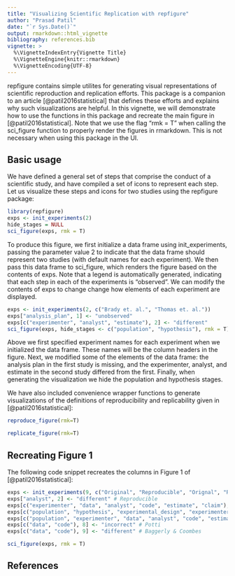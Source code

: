 ```yaml
---
title: "Visualizing Scientific Replication with repfigure"
author: "Prasad Patil"
date: "`r Sys.Date()`"
output: rmarkdown::html_vignette
bibliography: references.bib
vignette: >
  %\VignetteIndexEntry{Vignette Title}
  %\VignetteEngine{knitr::rmarkdown}
  %\VignetteEncoding{UTF-8}
---
```


repfigure contains simple utilites for generating visual representations of scientific reproduction and replication efforts.
This package is a companion to an article [@patil2016statistical] that defines these efforts and explains why such visualizations are helpful.
In this vignette, we will demonstrate how to use the functions in this package and recreate the main figure in [@patil2016statistical]. Note that 
we use the flag "rmk = T" when calling the sci_figure function to properly render the figures in rmarkdown. This is not 
necessary when using this package in the UI.

## Basic usage

We have defined a general set of steps that comprise the conduct of a scientific study, and have compiled a set of icons 
to represent each step. Let us visualize these steps and icons for two studies using the repfigure package:

```r
library(repfigure)
exps <- init_experiments(2)
hide_stages = NULL
sci_figure(exps, rmk = T)	
```

To produce this figure, we first initialize a data frame using init_experiments, passing the parameter value 2 to indicate that the
data frame should represent two studies (with default names for each experiment). We then pass this data frame to sci_figure, which renders the figure based on the contents of exps.
Note that a legend is automatically generated, indicating that each step in each of the experiments is "observed". We can modify the
contents of exps to change change how elements of each experiment are displayed.

```r
exps <- init_experiments(2, c("Brady et. al.", "Thomas et. al."))
exps["analysis_plan", 1] <- "unobserved"
exps[c("experimenter", "analyst", "estimate"), 2] <- "different"
sci_figure(exps, hide_stages <- c("population", "hypothesis"), rmk = T)
```

Above we first specified experiment names for each experiment when we initialized the data frame. These names will be the column headers 
in the figure. Next, we modified some of the elements of the data frame: the analysis plan in the first study is missing, and 
the experimenter, analyst, and estimate in the second study differed from the first. Finally, when generating the visualization 
we hide the population and hypothesis stages.

We have also included convenience wrapper functions to generate visualizations of the definitions of reproducibility and replicability 
given in [@patil2016statistical]:

```r
reproduce_figure(rmk=T)
```

```r
replicate_figure(rmk=T)
```

## Recreating Figure 1

The following code snippet recreates the columns in Figure 1 of [@patil2016statistical]:

```r
exps <- init_experiments(9, c("Original", "Reproducible", "Orignal", "Replicable", "Begley", "Payne et. al.", "Vianello (OSF)", "Potti", "Baggerly & Coombs"))
exps["analyst", 2] <- "different" # Reproducible
exps[c("experimenter", "data", "analyst", "code", "estimate", "claim"), 4] <- "different" # Replicable
exps[c("population", "hypothesis", "experimental_design", "experimenter", "data", "analysis_plan", "analyst", "code", "estimate"), 5] <- "unobserved" # Begley
exps[c("population", "experimenter", "data", "analyst", "code", "estimate", "claim"), 7] <- "different" # Vianello (OSF)
exps[c("data", "code"), 8] <- "incorrect" # Potti
exps[c("data", "code"), 9] <- "different" # Baggerly & Coombes

sci_figure(exps, rmk = T)
```

## References